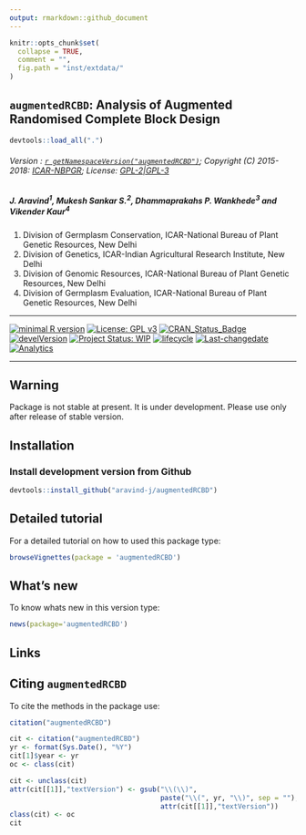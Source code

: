 ```yaml
---
output: rmarkdown::github_document
---
```


```r
knitr::opts_chunk$set(
  collapse = TRUE,
  comment = "",
  fig.path = "inst/extdata/"
)
```

## `augmentedRCBD`: Analysis of Augmented Randomised Complete Block Design

```r
devtools::load_all(".")

```

###### Version : [`r getNamespaceVersion("augmentedRCBD")`](https://aravind-j.github.io/augmentedRCBD/articles/Introduction.html#version-history); Copyright (C) 2015-2018: [ICAR-NBPGR](http://www.nbpgr.ernet.in/); License: [GPL-2|GPL-3](https://www.r-project.org/Licenses/)

##### *J. Aravind^1^, Mukesh Sankar S.^2^, Dhammaprakahs P. Wankhede^3^ and Vikender Kaur^4^*

1. Division of Germplasm Conservation, ICAR-National Bureau of Plant Genetic Resources, New Delhi
2. Division of Genetics, ICAR-Indian Agricultural Research Institute, New Delhi
3. Division of Genomic Resources, ICAR-National Bureau of Plant Genetic Resources, New Delhi
4. Division of Germplasm Evaluation, ICAR-National Bureau of Plant Genetic Resources, New Delhi

***

[![minimal R version](https://img.shields.io/badge/R>%3D-3.0.2-6666ff.svg)](https://cran.r-project.org/)
[![License: GPL v3](https://img.shields.io/badge/License-GPL%20v3-blue.svg)](https://www.gnu.org/licenses/gpl-3.0)
[![CRAN_Status_Badge](https://www.r-pkg.org/badges/version-last-release/augmentedRCBD)](https://cran.r-project.org/package=augmentedRCBD)
<!-- [![rstudio mirror downloads](https://cranlogs.r-pkg.org/badges/grand-total/augmentedRCBD?color=green)](https://CRAN.R-project.org/package=augmentedRCBD) -->
<!-- [![packageversion](https://img.shields.io/badge/Package%20version-0.2.3.3-orange.svg)](https://github.com/aravind-j/augmentedRCBD) -->
[![develVersion](https://img.shields.io/badge/devel%20version-0.2.3.3-orange.svg)](https://github.com/aravind-j/augmentedRCBD)
<!-- [![GitHub Download Count](https://github-basic-badges.herokuapp.com/downloads/aravind-j/augmentedRCBD/total.svg)] -->
[![Project Status: WIP](http://www.repostatus.org/badges/latest/wip.svg)](http://www.repostatus.org/#wip)
[![lifecycle](https://img.shields.io/badge/lifecycle-experimental-orange.svg)](https://www.tidyverse.org/lifecycle/#experimental)
[![Last-changedate](https://img.shields.io/badge/last%20change-`r gsub('-', '--', Sys.Date())`-yellowgreen.svg)](/commits/master)
<!-- [![Rdoc](http://www.rdocumentation.org/badges/version/augmentedRCBD)](http://www.rdocumentation.org/packages/augmentedRCBD) -->
<!-- [![Zenodo DOI](https://zenodo.org/badge/DOI/10.5281/zenodo.841963.svg)](https://doi.org/10.5281/zenodo.841963) -->
[![Analytics](https://pro-pulsar-193905.appspot.com/UA-116716530-1/welcome-page)](https://github.com/aravind-j/google-analytics-beacon)

***

## Warning

Package is not stable at present. It is under development. Please use only after release of stable version.

## Installation

### Install development version from Github
```r
devtools::install_github("aravind-j/augmentedRCBD")
```

## Detailed tutorial
For a detailed tutorial on how to used this package type:

```r
browseVignettes(package = 'augmentedRCBD')
```

## What's new
To know whats new in this version type:

```r
news(package='augmentedRCBD')
```

## Links

## Citing `augmentedRCBD`
To cite the methods in the package use:

```r
citation("augmentedRCBD")
```

```r
cit <- citation("augmentedRCBD")
yr <- format(Sys.Date(), "%Y")
cit[1]$year <- yr
oc <- class(cit)

cit <- unclass(cit)
attr(cit[[1]],"textVersion") <- gsub("\\(\\)",
                                     paste("\\(", yr, "\\)", sep = ""),
                                     attr(cit[[1]],"textVersion"))
class(cit) <- oc
cit
```
